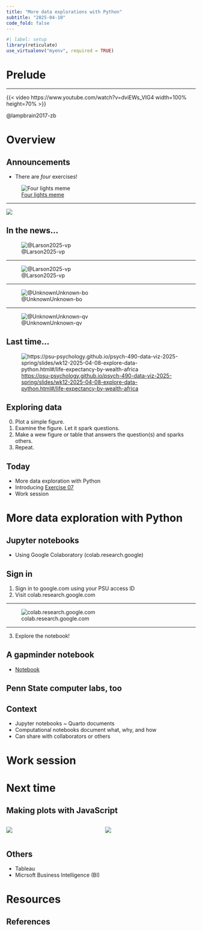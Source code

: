 ```yaml
---
title: "More data explorations with Python"
subtitle: "2025-04-10"
code_fold: false
---
```


```r
#| label: setup
library(reticulate)
use_virtualenv("myenv", required = TRUE)
```

# Prelude

---

{{< video https://www.youtube.com/watch?v=dviEWs_VIG4 width=100% height=70% >}}

@lampbrain2017-zb

# Overview

## Announcements

- There are *four* exercises! 

![[Four lights meme](https://www.reddit.com/r/startrek/comments/9hzrqp/there_are_four_lights_what_is_the_meaning/)](https://substackcdn.com/image/fetch/w_1456,c_limit,f_webp,q_auto:good,fl_progressive:steep/https%3A%2F%2Fbucketeer-e05bbc84-baa3-437e-9518-adb32be77984.s3.amazonaws.com%2Fpublic%2Fimages%2F82e33030-2950-47c2-beb2-ac7acae5ef06_245x193.gif)

---

![](../include/img/Retractions_FB_1200x630_25-072.jpg)

## In the news...

![@Larson2025-vp](../include/img/larson-bersoff-nature.png)

---

![@Larson2025-vp](https://media.nature.com/lw767/magazine-assets/d41586-025-01068-1/d41586-025-01068-1_50831614.png?as=webp)

---

![@UnknownUnknown-bo](../include/img/global-listening-project.png)

---

![@UnknownUnknown-qv](../include/img/global-listening-project-bi-dashboard.png)

## Last time...

![<https://psu-psychology.github.io/psych-490-data-viz-2025-spring/slides/wk12-2025-04-08-explore-data-python.html#/life-expectancy-by-wealth-africa>](../include/img/gapminder-lifeExp-wealth.png)

## Exploring data

0. Plot a simple figure.
1. Examine the figure. Let it spark questions.
2. Make a wew figure or table that answers the question(s) and sparks others.
3. Repeat.

## Today

- More data exploration with Python
- Introducing [Exercise 07](../exercises/ex07-figs-w-python.qmd)
- Work session

# More data exploration with Python

## Jupyter notebooks

- Using Google Colaboratory (colab.research.google)

## Sign in

1. Sign in to google.com using your PSU access ID
2. Visit colab.research.google.com

---

![colab.research.google.com](../include/img/colab.research.google.com.png)

---

3. Explore the notebook!

## A gapminder notebook

- [Notebook](https://colab.research.google.com/drive/13WO5Va62sjnsKjVaqazMMTUe3z-H5oMu?usp=sharing)

## Penn State computer labs, too

## Context

- Jupyter notebooks ~ Quarto documents
- Computational notebooks document what, why, and how
- Can share with collaborators or others

# Work session

# Next time

## Making plots with JavaScript

:::: {.columns}
::: {.column width=50%}
![](../include/img/d3.png)
:::
::: {.column width=50%}
![](../include/img/observable.png)
:::
::::

## Others

- Tableau
- Micrsoft Business Intelligence (BI)

# Resources

## References
